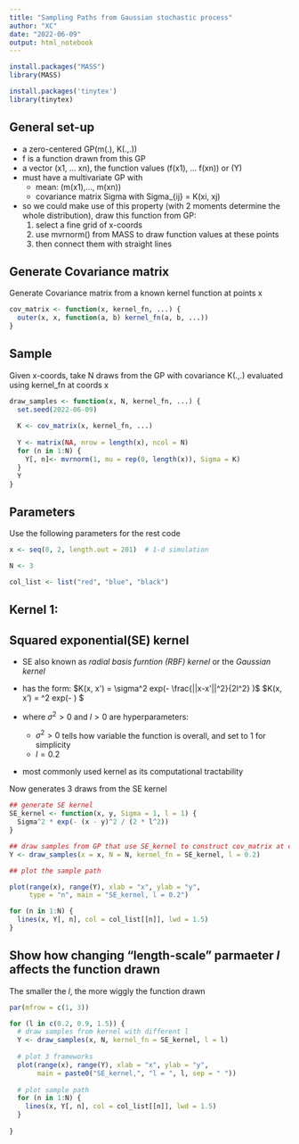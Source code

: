 ```yaml
---
title: "Sampling Paths from Gaussian stochastic process"
author: "XC"
date: "2022-06-09"
output: html_notebook
---
```


```r
install.packages("MASS")
library(MASS)

install.packages('tinytex')
library(tinytex)
```


## General set-up

* a zero-centered GP(m(.), K(.,.)) 
* f is a function drawn from this GP
* a vector (x1, ... xn), the function values (f(x1), ... f(xn)) or (Y)
* must have a multivariate GP with
  - mean: (m(x1),..., m(xn))
  - covariance matrix Sigma with Sigma_{ij}  = K(xi, xj)

* so we could make use of this property (with 2 moments determine the whole distribution), draw this function from GP:
  1. select a fine grid of x-coords
  2. use mvrnorm() from MASS to draw function values at these points
  3. then connect them with straight lines
  
  
  
## Generate Covariance matrix

Generate Covariance matrix from a known kernel function at points x

```r
cov_matrix <- function(x, kernel_fn, ...) {
  outer(x, x, function(a, b) kernel_fn(a, b, ...))
}

```


## Sample

Given x-coords, take N draws from the GP with 
covariance K(.,.) evaluated using kernel_fn at coords x

```r
draw_samples <- function(x, N, kernel_fn, ...) {
  set.seed(2022-06-09)
  
  K <- cov_matrix(x, kernel_fn, ...)
  
  Y <- matrix(NA, nrow = length(x), ncol = N)
  for (n in 1:N) {
    Y[, n]<- mvrnorm(1, mu = rep(0, length(x)), Sigma = K)
  }
  Y
}

```


## Parameters

Use the following parameters for the rest code
```r
x <- seq(0, 2, length.out = 201)  # 1-d simulation

N <- 3

col_list <- list("red", "blue", "black")
```


## Kernel 1:
## Squared exponential(SE) kernel

* SE also known as _radial basis furntion (RBF) kernel_ or the _Gaussian kernel_ 
* has the form:
$K(x, x') = \sigma^2 exp(- \frac{||x-x'||^2}{2l^2} )$
$K(x, x') = \sigma^2 exp(- \frac{\| x-x'\|^2}{2l^2}) $

* where $\sigma^2 > 0$ and $l > 0$ are hyperparameters:
  - $\sigma^2 > 0$ tells how variable the function is overall, and set to 1 for simplicity
  - $l = 0.2$ 
  
* most commonly used kernel as its computational tractability

Now generates 3 draws from the SE kernel
```r
## generate SE kernel
SE_kernel <- function(x, y, Sigma = 1, l = 1) {
  Sigma^2 * exp(- (x - y)^2 / (2 * l^2))
}
```

```r
## draw samples from GP that use SE_kernel to construct cov_matrix at coords x
Y <- draw_samples(x = x, N = N, kernel_fn = SE_kernel, l = 0.2)

```

```r
## plot the sample path

plot(range(x), range(Y), xlab = "x", ylab = "y",
     type = "n", main = "SE_kernel, l = 0.2")

for (n in 1:N) {
  lines(x, Y[, n], col = col_list[[n]], lwd = 1.5)
}

```


## Show how changing "length-scale" parmaeter $l$ affects the function drawn

The smaller the $l$, the more wiggly the function drawn

```r
par(mfrow = c(1, 3))

for (l in c(0.2, 0.9, 1.5)) {
  # draw samples from kernel with different l
  Y <- draw_samples(x, N, kernel_fn = SE_kernel, l = l)
  
  # plot 3 frameworks
  plot(range(x), range(Y), xlab = "x", ylab = "y", 
       main = paste0("SE_kernel,", "l = ", l, sep = " "))
       
  # plot sample path
  for (n in 1:N) {
    lines(x, Y[, n], col = col_list[[n]], lwd = 1.5)
  }
  
}
```